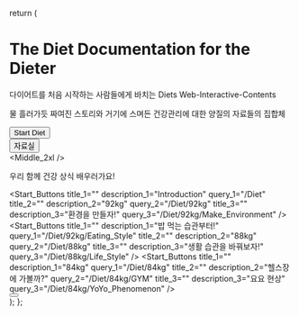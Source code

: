 
  return (
    <div className="2xl:mx-auto mx-0 flex justify-center items-center">
      <div className="w-[1408px] max-2xl:w-full">
        <h1 className="font-extrabold text-8xl mx-24 mt-[150px] text-center text-black dark:text-white max-[901px]:text-7xl max-[901px]:mt-[120px] max-[723px]:text-6xl max-[723px]:mt-[110px] max-[723px]:mx-16 max-[573px]:text-5xl max-[573px]:mt-[100px] max-[573px]:mx-12 max-[454px]:text-4xl max-[454px]:mt-[95px] max-[454px]:mx-8">
          The Diet Documentation for the Dieter
        </h1>
        <p className="text-xl text-center mt-[40px] text-gray-500 dark:text-gray-300 max-[723px]:text-lg max-[723px]:mx-4 max-[623px]:text-sm max-[500px]:text-[12px] max-[432px]:text-[10px] max-[368px]:text-[6px]">
          다이어트를 처음 시작하는 사람들에게 바치는 Diets
          Web-Interactive-Contents
        </p>
        <p className="text-xl text-center text-gray-500 dark:text-gray-300 max-[723px]:text-lg max-[723px]:mx-4 max-[623px]:text-sm max-[500px]:text-[12px] max-[432px]:text-[10px] max-[368px]:text-[6px]">
          물 흘러가듯 짜여진 스토리와 거기에 스며든 건강관리에 대한 양질의
          자료들의 집합체
        </p>
        <div className="flex flex-right justify-center items-center mt-[60px] max-[558px]:mt-[45px] max-[474px]:mt-[35px]">
          <Link href="/Diet">
            <button className="text-center flex items-center justify-center w-56 max-[558px]:w-48 max-[474px]:w-40 max-[474px]:h-10 max-[474px]:text-sm max-[404px]:w-32 max-[404px]:h-8 max-[404px]:text-[12px] h-12 p-2 rounded-lg bg-black dark:bg-white text-gray-200 dark:text-gray-700 hover:text-white dark:hover:text-black font-medium shadow-lg shadow-gray-300 dark:shadow-gray-600 hover:shadow-xl hover:shadow-gray-300 dark:hover:shadow-gray-700 duration-200">
              Start Diet
            </button>
          </Link>
          <div className="m-4"></div>
          <Link href="/about/Dietary_Control">
            <button className="text-center flex items-center justify-center w-56 max-[558px]:w-48 max-[474px]:w-40 max-[474px]:h-10 max-[474px]:text-sm max-[404px]:w-32 max-[404px]:h-8 max-[404px]:text-[12px] h-12 border border-gray-100 dark:border-none p-2 rounded-lg bg-white dark:bg-black text-gray-500 dark:text-gray-200 hover:text-gray-700 dark:hover:text-white font-medium shadow-lg shadow-gray-200 dark:shadow-gray-700 hover:shadow-xl hover:shadow-gray-200 dark:hover:shadow-gray-700 duration-200">
              자료실
            </button>
          </Link>
        </div>
        <div className="w-auto h-[120px]" />
        <Middle />
        <Middle_2xl />
        <div className="w-auto h-[120px] max-[543px]:h-[80px]"></div>
        <p className="font-extrabold text-7xl mx-24 mt-12 mb-12 max-2xl:mx-12 text-center text-black dark:text-white max-[987px]:text-6xl max-[840px]:text-5xl max-[692px]:text-4xl max-[692px]:mb-6 max-[543px]:text-3xl max-[469px]:text-2xl max-[469px]:mb-2 max-[395px]:text-xl max-[345px]:text-lg">
          우리 함께 건강 상식 배우러가요!
        </p>
        <div className="mb-48 max-2xl:mx-8">
          <Start_Buttons
            title_1=""
            description_1="Introduction"
            query_1="/Diet"
            title_2=""
            description_2="92kg"
            query_2="/Diet/92kg"
            title_3=""
            description_3="환경을 만들자!"
            query_3="/Diet/92kg/Make_Environment"
          />
          <Start_Buttons
            title_1=""
            description_1="밥 먹는 습관부터!"
            query_1="/Diet/92kg/Eating_Style"
            title_2=""
            description_2="88kg"
            query_2="/Diet/88kg"
            title_3=""
            description_3="생활 습관을 바꿔보자!"
            query_3="/Diet/88kg/Life_Style"
          />
          <Start_Buttons
            title_1=""
            description_1="84kg"
            query_1="/Diet/84kg"
            title_2=""
            description_2="헬스장에 가볼까?"
            query_2="/Diet/84kg/GYM"
            title_3=""
            description_3="요요 현상"
            query_3="/Diet/84kg/YoYo_Phenomenon"
          />
          <div className="flex">
            <div className="w-full">
              <Button
                title=""
                description="식이조절 자료실"
                query="/about/Dietary_Control"
              ></Button>
            </div>
          </div>
        </div>
      </div>
    </div>
  );
};

<HomePage />
